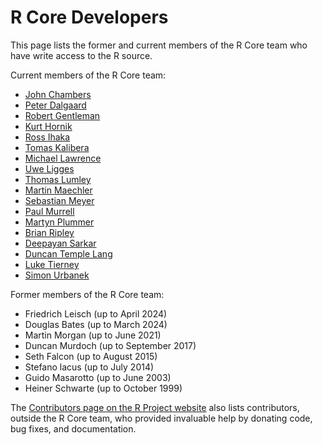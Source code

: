 # R Core Developers {#CoreDev}

This page lists the former and current members of the R Core team who have write access to the R source.

Current members of the R Core team:

  * [John Chambers](https://datascience.stanford.edu/people/john-chambers)
  * [Peter Dalgaard](www.cbs.dk/en/staff/pdmes)
  * [Robert Gentleman](https://en.wikipedia.org/wiki/Robert_Gentleman_(statistician))
  * [Kurt Hornik](https://statmath.wu.ac.at/~hornik/software.html)
  * [Ross Ihaka](https://www.researchgate.net/profile/Ross-Ihaka)
  * [Tomas Kalibera](https://github.com/kalibera)
  * [Michael Lawrence](https://github.com/lawremi)
  * [Uwe Ligges](https://www.statistik.tu-dortmund.de/~ligges/)
  * [Thomas Lumley](https://github.com/tslumley)
  * [Martin Maechler](https://people.math.ethz.ch/~maechler/)
  * [Sebastian Meyer](https://www.imbe.med.fau.de/lehrstuhl/sebastian-meyer/)
  * [Paul Murrell](https://www.stat.auckland.ac.nz/~paul/)
  * [Martyn Plummer](https://warwick.ac.uk/fac/sci/statistics/staff/academic-research/plummer/)
  * [Brian Ripley](https://www.stats.ox.ac.uk/~ripley/)
  * [Deepayan Sarkar](https://www.isid.ac.in/~deepayan/)
  * [Duncan Temple Lang](https://www.stat.ucdavis.edu/~duncan/)
  * [Luke Tierney](https://stat.uiowa.edu/people/luke-tierney)
  * [Simon Urbanek](https://urbanek.info/)

Former members of the R Core team:

  * Friedrich Leisch (up to April 2024)
  * Douglas Bates (up to March 2024)
  * Martin Morgan (up to June 2021)
  * Duncan Murdoch (up to September 2017)
  * Seth Falcon (up to August 2015)
  * Stefano lacus (up to July 2014)
  * Guido Masarotto (up to June 2003)
  * Heiner Schwarte (up to October 1999)

The [Contributors page on the R Project website](https://www.r-project.org/contributors.html) also lists contributors, outside the R Core team, who provided invaluable help by donating code, bug fixes, and documentation.
